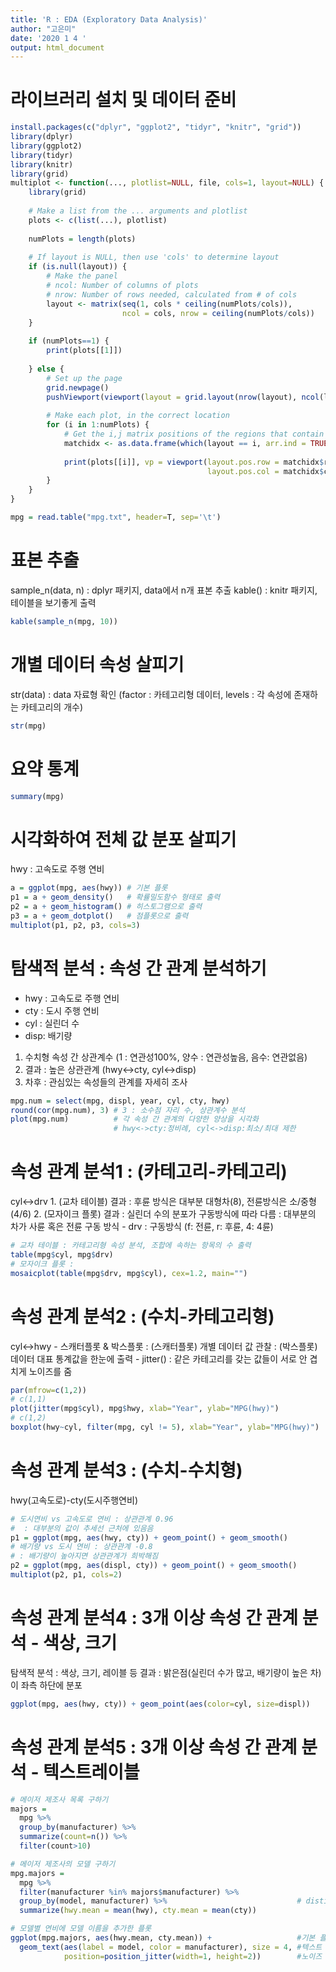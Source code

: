 ```yaml
---
title: 'R : EDA (Exploratory Data Analysis)'
author: "고은미"
date: '2020 1 4 '
output: html_document
---
```


# 라이브러리 설치 및 데이터 준비
```r
install.packages(c("dplyr", "ggplot2", "tidyr", "knitr", "grid"))
library(dplyr)
library(ggplot2)
library(tidyr)
library(knitr)
library(grid)
multiplot <- function(..., plotlist=NULL, file, cols=1, layout=NULL) {
	library(grid)
	
	# Make a list from the ... arguments and plotlist
	plots <- c(list(...), plotlist)
	
	numPlots = length(plots)
	
	# If layout is NULL, then use 'cols' to determine layout
	if (is.null(layout)) {
		# Make the panel
		# ncol: Number of columns of plots
		# nrow: Number of rows needed, calculated from # of cols
		layout <- matrix(seq(1, cols * ceiling(numPlots/cols)),
						 ncol = cols, nrow = ceiling(numPlots/cols))
	}
	
	if (numPlots==1) {
		print(plots[[1]])
		
	} else {
		# Set up the page
		grid.newpage()
		pushViewport(viewport(layout = grid.layout(nrow(layout), ncol(layout))))
		
		# Make each plot, in the correct location
		for (i in 1:numPlots) {
			# Get the i,j matrix positions of the regions that contain this subplot
			matchidx <- as.data.frame(which(layout == i, arr.ind = TRUE))
			
			print(plots[[i]], vp = viewport(layout.pos.row = matchidx$row,
											layout.pos.col = matchidx$col))
		}
	}
}

mpg = read.table("mpg.txt", header=T, sep='\t')
```

# 표본 추출
sample_n(data, n) : dplyr 패키지, data에서 n개 표본 추출
kable() : knitr 패키지, 테이블을 보기좋게 출력
```r
kable(sample_n(mpg, 10))
```

# 개별 데이터 속성 살피기
str(data) : data 자료형 확인 (factor : 카테고리형 데이터, levels : 각 속성에 존재하는 카테고리의 개수)
```r
str(mpg)
```

# 요약 통계
```r
summary(mpg)
```

# 시각화하여 전체 값 분포 살피기
hwy : 고속도로 주행 연비
```r
a = ggplot(mpg, aes(hwy)) # 기본 플롯
p1 = a + geom_density()   # 확률밀도함수 형태로 출력
p2 = a + geom_histogram() # 히스토그램으로 출력
p3 = a + geom_dotplot()   # 점플롯으로 출력
multiplot(p1, p2, p3, cols=3)

```

# 탐색적 분석 : 속성 간 관계 분석하기
- hwy : 고속도로 주행 연비
- cty : 도시 주행 연비
- cyl : 실린더 수
- disp: 배기량
1. 수치형 속성 간 상관계수
   (1 : 연관성100%, 양수 : 연관성높음, 음수: 연관없음)
2. 결과 : 높은 상관관계 (hwy<->cty, cyl<->disp)
3. 차후 : 관심있는 속성들의 관계를 자세히 조사
```r
mpg.num = select(mpg, displ, year, cyl, cty, hwy)
round(cor(mpg.num), 3) # 3 : 소수점 자리 수, 상관계수 분석
plot(mpg.num)          # 각 속성 간 관계의 다양한 양상을 시각화
                       # hwy<->cty:정비례, cyl<->disp:최소/최대 제한
```

# 속성 관계 분석1 : (카테고리-카테고리) 
cyl<->drv 
1. (교차 테이블) 결과 
 : 후륜 방식은 대부분 대형차(8), 전륜방식은 소/중형(4/6)
2. (모자이크 플롯) 결과
 : 실린더 수의 분포가 구동방식에 따라 다름
 : 대부분의 차가 사륜 혹은 전륜 구동 방식
- drv : 구동방식 (f: 전륜, r: 후륜, 4: 4륜)
```r
# 교차 테이블 : 카테고리형 속성 분석, 조합에 속하는 항목의 수 출력
table(mpg$cyl, mpg$drv)
# 모자이크 플롯 : 
mosaicplot(table(mpg$drv, mpg$cyl), cex=1.2, main="")
```

# 속성 관계 분석2 : (수치-카테고리형) 
cyl<->hwy
- 스캐터플롯 & 박스플롯
  : (스캐터플롯) 개별 데이터 값 관찰
  : (박스플롯) 데이터 대표 통계값을 한눈에 출력
- jitter() : 같은 카테고리를 갖는 값들이 서로 안 겹치게 노이즈를 줌
```r
par(mfrow=c(1,2))
# c(1,1)
plot(jitter(mpg$cyl), mpg$hwy, xlab="Year", ylab="MPG(hwy)")
# c(1,2)
boxplot(hwy~cyl, filter(mpg, cyl != 5), xlab="Year", ylab="MPG(hwy)")
```

# 속성 관계 분석3 : (수치-수치형) 
hwy(고속도로)-cty(도시주행연비)
```r
# 도시연비 vs 고속도로 연비 : 상관관계 0.96
#  : 대부분의 값이 추세선 근처에 있음음
p1 = ggplot(mpg, aes(hwy, cty)) + geom_point() + geom_smooth()
# 배기량 vs 도시 연비 : 상관관계 -0.8
# : 배기량이 높아지면 상관관계가 희박해짐
p2 = ggplot(mpg, aes(displ, cty)) + geom_point() + geom_smooth()
multiplot(p2, p1, cols=2)
```

# 속성 관계 분석4 : 3개 이상 속성 간 관계 분석 - 색상, 크기
탐색적 분석 : 색상, 크기, 레이블 등
결과 : 밝은점(실린더 수가 많고, 배기량이 높은 차)이 좌측 하단에 분포
```r
ggplot(mpg, aes(hwy, cty)) + geom_point(aes(color=cyl, size=displ))
```

# 속성 관계 분석5 : 3개 이상 속성 간 관계 분석 - 텍스트레이블
```r
# 메이저 제조사 목록 구하기
majors = 
  mpg %>%
  group_by(manufacturer) %>%
  summarize(count=n()) %>%
  filter(count>10)

# 메이저 제조사의 모델 구하기
mpg.majors = 
  mpg %>%
  filter(manufacturer %in% majors$manufacturer) %>%
  group_by(model, manufacturer) %>%                             # distinct(model, manufacturer) 
  summarize(hwy.mean = mean(hwy), cty.mean = mean(cty)) 

# 모델별 연비에 모델 이름을 추가한 플롯
ggplot(mpg.majors, aes(hwy.mean, cty.mean)) +                   #기본 플롯
  geom_text(aes(label = model, color = manufacturer), size = 4, #텍스트 레이블 추가
            position=position_jitter(width=1, height=2))        #노이즈 더함
```

